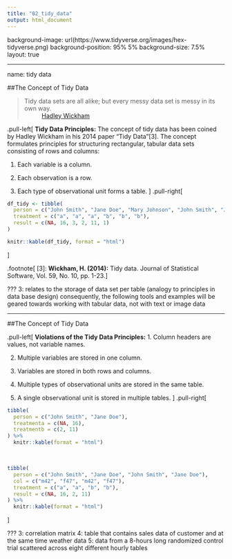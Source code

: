 ```yaml
---
title: "02_tidy_data"
output: html_document
---
```


background-image: url(https://www.tidyverse.org/images/hex-tidyverse.png)
background-position: 95% 5%
background-size: 7.5%
layout: true

---

name: tidy data

##The Concept of Tidy Data

> Tidy data sets are all alike; but every messy data set is messy in its own way.  
~ [Hadley Wickham](https://r4ds.had.co.nz/tidy-data.html)

.pull-left[
**Tidy Data Principles:** The concept of tidy data has been coined by Hadley Wickham in his 2014 paper "Tidy Data"[3]. The concept formulates principles for structuring rectangular, tabular data sets consisting of rows and columns:

1. Each variable is a column.

2. Each observation is a row.

3. Each type of observational unit forms a table.
]
.pull-right[
```r
df_tidy <- tibble(
  person = c("John Smith", "Jane Doe", "Mary Johnson", "John Smith", "Jane Doe", "Mary Johnson"),
  treatment = c("a", "a", "a", "b", "b", "b"),
  result = c(NA, 16, 3, 2, 11, 1)
)

knitr::kable(df_tidy, format = "html")
```
]

.footnote[
[3]: **Wickham, H. (2014):** Tidy data. Journal of Statistical Software, Vol. 59, No. 10, pp. 1-23.
]

???
3: relates to the storage of data set per table (analogy to principles in data base design)
consequently, the following tools and examples will be geared towards working with tabular data, not with text or image data

---

##The Concept of Tidy Data

.pull-left[
**Violations of the Tidy Data Principles:**
1. Column headers are values, not variable names.

2. Multiple variables are stored in one column.

3. Variables are stored in both rows and columns.

4. Multiple types of observational units are stored in the same table.

5. A single observational unit is stored in multiple tables.
]
.pull-right[
<br>
```r
tibble(
  person = c("John Smith", "Jane Doe"),
  treatmenta = c(NA, 16),
  treatmentb = c(2, 11)
) %>% 
  knitr::kable(format = "html")
```
<br>
```r
tibble(
  person = c("John Smith", "Jane Doe", "John Smith", "Jane Doe"),
  col = c("m42", "f47", "m42", "f47"),
  treatment = c("a", "a", "b", "b"),
  result = c(NA, 16, 2, 11)
) %>% 
  knitr::kable(format = "html")
```
]

???
3: correlation matrix
4: table that contains sales data of customer and at the same time weather data
5: data from a 8-hours long randomized control trial scattered across eight different hourly tables
